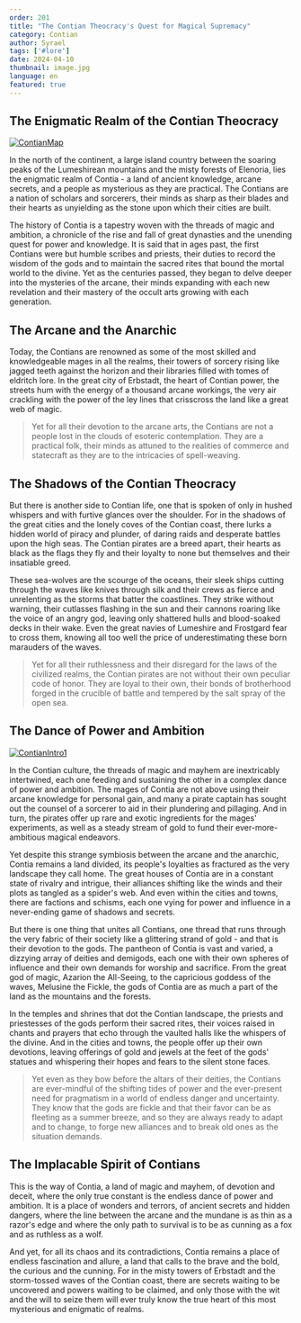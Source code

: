 ```yaml
---
order: 201
title: "The Contian Theocracy's Quest for Magical Supremacy"
category: Contian
author: Syrael
tags: ['#lore']
date: 2024-04-10
thumbnail: image.jpg
language: en
featured: true
---
```


## The Enigmatic Realm of the Contian Theocracy

[![ContianMap](https://i.imgur.com/BOau7mi.png)](https://i.imgur.com/BOau7mi.png)

In the north of the continent, a large island country between the soaring peaks of the Lumeshirean mountains and the misty forests of Elenoria, lies the enigmatic realm of Contia - a land of ancient knowledge, arcane secrets, and a people as mysterious as they are practical. The Contians are a nation of scholars and sorcerers, their minds as sharp as their blades and their hearts as unyielding as the stone upon which their cities are built.

The history of Contia is a tapestry woven with the threads of magic and ambition, a chronicle of the rise and fall of great dynasties and the unending quest for power and knowledge. It is said that in ages past, the first Contians were but humble scribes and priests, their duties to record the wisdom of the gods and to maintain the sacred rites that bound the mortal world to the divine. Yet as the centuries passed, they began to delve deeper into the mysteries of the arcane, their minds expanding with each new revelation and their mastery of the occult arts growing with each generation.

## The Arcane and the Anarchic

Today, the Contians are renowned as some of the most skilled and knowledgeable mages in all the realms, their towers of sorcery rising like jagged teeth against the horizon and their libraries filled with tomes of eldritch lore. In the great city of Erbstadt, the heart of Contian power, the streets hum with the energy of a thousand arcane workings, the very air crackling with the power of the ley lines that crisscross the land like a great web of magic.

> Yet for all their devotion to the arcane arts, the Contians are not a people lost in the clouds of esoteric contemplation. They are a practical folk, their minds as attuned to the realities of commerce and statecraft as they are to the intricacies of spell-weaving.

## The Shadows of the Contian Theocracy

But there is another side to Contian life, one that is spoken of only in hushed whispers and with furtive glances over the shoulder. For in the shadows of the great cities and the lonely coves of the Contian coast, there lurks a hidden world of piracy and plunder, of daring raids and desperate battles upon the high seas. The Contian pirates are a breed apart, their hearts as black as the flags they fly and their loyalty to none but themselves and their insatiable greed.

These sea-wolves are the scourge of the oceans, their sleek ships cutting through the waves like knives through silk and their crews as fierce and unrelenting as the storms that batter the coastlines. They strike without warning, their cutlasses flashing in the sun and their cannons roaring like the voice of an angry god, leaving only shattered hulls and blood-soaked decks in their wake. Even the great navies of Lumeshire and Frostgard fear to cross them, knowing all too well the price of underestimating these born marauders of the waves.

> Yet for all their ruthlessness and their disregard for the laws of the civilized realms, the Contian pirates are not without their own peculiar code of honor. They are loyal to their own, their bonds of brotherhood forged in the crucible of battle and tempered by the salt spray of the open sea.

## The Dance of Power and Ambition

[![ContianIntro1](https://i.imgur.com/DpJOZdH.png)](https://i.imgur.com/DpJOZdH.png)

In the Contian culture, the threads of magic and mayhem are inextricably intertwined, each one feeding and sustaining the other in a complex dance of power and ambition. The mages of Contia are not above using their arcane knowledge for personal gain, and many a pirate captain has sought out the counsel of a sorcerer to aid in their plundering and pillaging. And in turn, the pirates offer up rare and exotic ingredients for the mages' experiments, as well as a steady stream of gold to fund their ever-more-ambitious magical endeavors.

Yet despite this strange symbiosis between the arcane and the anarchic, Contia remains a land divided, its people's loyalties as fractured as the very landscape they call home. The great houses of Contia are in a constant state of rivalry and intrigue, their alliances shifting like the winds and their plots as tangled as a spider's web. And even within the cities and towns, there are factions and schisms, each one vying for power and influence in a never-ending game of shadows and secrets.

But there is one thing that unites all Contians, one thread that runs through the very fabric of their society like a glittering strand of gold - and that is their devotion to the gods. The pantheon of Contia is vast and varied, a dizzying array of deities and demigods, each one with their own spheres of influence and their own demands for worship and sacrifice. From the great god of magic, Azarion the All-Seeing, to the capricious goddess of the waves, Melusine the Fickle, the gods of Contia are as much a part of the land as the mountains and the forests.

In the temples and shrines that dot the Contian landscape, the priests and priestesses of the gods perform their sacred rites, their voices raised in chants and prayers that echo through the vaulted halls like the whispers of the divine. And in the cities and towns, the people offer up their own devotions, leaving offerings of gold and jewels at the feet of the gods' statues and whispering their hopes and fears to the silent stone faces.

> Yet even as they bow before the altars of their deities, the Contians are ever-mindful of the shifting tides of power and the ever-present need for pragmatism in a world of endless danger and uncertainty. They know that the gods are fickle and that their favor can be as fleeting as a summer breeze, and so they are always ready to adapt and to change, to forge new alliances and to break old ones as the situation demands.

## The Implacable Spirit of Contians

This is the way of Contia, a land of magic and mayhem, of devotion and deceit, where the only true constant is the endless dance of power and ambition. It is a place of wonders and terrors, of ancient secrets and hidden dangers, where the line between the arcane and the mundane is as thin as a razor's edge and where the only path to survival is to be as cunning as a fox and as ruthless as a wolf.

And yet, for all its chaos and its contradictions, Contia remains a place of endless fascination and allure, a land that calls to the brave and the bold, the curious and the cunning. For in the misty towers of Erbstadt and the storm-tossed waves of the Contian coast, there are secrets waiting to be uncovered and powers waiting to be claimed, and only those with the wit and the will to seize them will ever truly know the true heart of this most mysterious and enigmatic of realms.